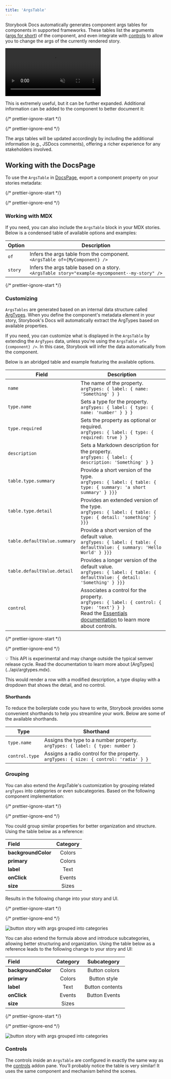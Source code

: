 ```yaml
---
title: 'ArgsTable'
---
```


Storybook Docs automatically generates component args tables for components in supported frameworks. These tables list the arguments ([args for short](../writing-stories/args.mdx)) of the component, and even integrate with [controls](../essentials/controls.mdx) to allow you to change the args of the currently rendered story.

<video autoPlay muted playsInline loop>
  <source src="addon-controls-docs-optimized.mp4" type="video/mp4" />
</video>

This is extremely useful, but it can be further expanded. Additional information can be added to the component to better document it:

{/* prettier-ignore-start */}

<CodeSnippets path="button-component-with-proptypes.md" />

{/* prettier-ignore-end */}

The args tables will be updated accordingly by including the additional information (e.g., JSDocs comments), offering a richer experience for any stakeholders involved.

## Working with the DocsPage

To use the `ArgsTable` in [DocsPage](./docs-page.mdx#component-parameter), export a component property on your stories metadata:

{/* prettier-ignore-start */}

<CodeSnippets path="my-component-story.md" />

{/* prettier-ignore-end */}

### Working with MDX

If you need, you can also include the `ArgsTable` block in your MDX stories. Below is a condensed table of available options and examples:

| Option  | Description                                                                                         |
| ------- | --------------------------------------------------------------------------------------------------- |
| `of`    | Infers the args table from the component. <br /> `<ArgsTable of={MyComponent} />`                    |
| `story` | Infers the args table based on a story. <br /> `<ArgsTable story="example-mycomponent--my-story" />` |

{/* prettier-ignore-start */}

<CodeSnippets path="component-story-mdx-argstable-block-for-component.md" />

### Customizing

`ArgsTables` are generated based on an internal data structure called [ArgTypes](../api/argtypes.mdx). When you define the component's metadata element in your story, Storybook's Docs will automatically extract the ArgTypes based on available properties.

If you need, you can customize what is displayed in the `ArgsTable` by extending the `ArgTypes` data, unless you're using the `ArgsTable of={component} />`. In this case, Storybook will infer the data automatically from the component.

Below is an abridged table and example featuring the available options.

| Field                          | Description                                                                                                                                                                                             |
|--------------------------------|---------------------------------------------------------------------------------------------------------------------------------------------------------------------------------------------------------|
| `name`                         | The name of the property. <br /> `argTypes: { label: { name: 'Something' } }`                                                                                                                            |
| `type.name`                    | Sets a type for the property. <br /> `argTypes: { label: { type: { name: 'number' } } }`                                                                                                                 |
| `type.required`                | Sets the property as optional or required. <br /> `argTypes: { label: { type: { required: true } }`                                                                                                      |
| `description`                  | Sets a Markdown description for the property. <br /> `argTypes: { label: { description: 'Something' } }`                                                                                                 |
| `table.type.summary`           | Provide a  short version of the type. <br /> `argTypes: { label: { table: { type: { summary: 'a short summary' } }}}`                                                                                    |
| `table.type.detail`            | Provides an extended version of the type. <br /> `argTypes: { label: { table: { type: { detail: 'something' } }}}`                                                                                       |
| `table.defaultValue.summary`   | Provide a short version of the default value. <br /> `argTypes: { label: { table: { defaultValue: { summary: 'Hello World' } }}}`                                                                        |
| `table.defaultValue.detail`    | Provides a longer version of the default value. <br /> `argTypes: { label: { table: { defaultValue: { detail: 'Something' } }}}`                                                                         |
| `control`                      | Associates a control for the property. <br /> `argTypes: { label: { control: { type: 'text'} } }` <br />Read the [Essentials documentation](../essentials/controls.mdx) to learn more about controls.     |

{/* prettier-ignore-start */}

<CodeSnippets path="component-story-csf-argstable-customization.md" />

{/* prettier-ignore-end */}

<div class="aside">
  💡 This API is experimental and may change outside the typical semver release cycle. Read the documentation to learn more about [ArgTypes](../api/argtypes.mdx).
</div>

This would render a row with a modified description, a type display with a dropdown that shows the detail, and no control.

#### Shorthands

To reduce the boilerplate code you have to write, Storybook provides some convenient shorthands to help you streamline your work. Below are some of the available shorthands.

| Type           | Shorthand                                                                                  |
| -------------- | ------------------------------------------------------------------------------------------ |
| `type.name`    | Assigns the type to a number property. <br /> `argTypes: { label: { type: number }`         |
| `control.type` | Assigns a radio control for the property. <br /> `argTypes: { size: { control: 'radio' } }` |

### Grouping

You can also extend the ArgsTable's customization by grouping related `argTypes` into categories or even subcategories. Based on the following component implementation:

{/* prettier-ignore-start */}

<CodeSnippets path="button-implementation.md" />

{/* prettier-ignore-end */}

You could group similar properties for better organization and structure. Using the table below as a reference:

| Field               | Category |
| :------------------ | :------: |
| **backgroundColor** |  Colors  |
| **primary**         |  Colors  |
| **label**           |   Text   |
| **onClick**         |  Events  |
| **size**            |  Sizes   |

Results in the following change into your story and UI.

{/* prettier-ignore-start */}

<CodeSnippets path="button-story-argtypes-with-categories.md" />

{/* prettier-ignore-end */}

![button story with args grouped into categories](./button-args-grouped-categories.png)

You can also extend the formula above and introduce subcategories, allowing better structuring and organization. Using the table below as a reference leads to the following change to your story and UI:

| Field               | Category |   Subcategory   |
| :------------------ | :------: | :-------------: |
| **backgroundColor** |  Colors  |  Button colors  |
| **primary**         |  Colors  |  Button style   |
| **label**           |   Text   | Button contents |
| **onClick**         |  Events  |  Button Events  |
| **size**            |  Sizes   |                 |

{/* prettier-ignore-start */}

<CodeSnippets path="button-story-argtypes-with-subcategories.md" />

{/* prettier-ignore-end */}

![button story with args grouped into categories](./button-args-grouped-subcategories.png)

### Controls

The controls inside an `ArgsTable` are configured in exactly the same way as the [controls](../essentials/controls.mdx) addon pane. You’ll probably notice the table is very similar! It uses the same component and mechanism behind the scenes.
